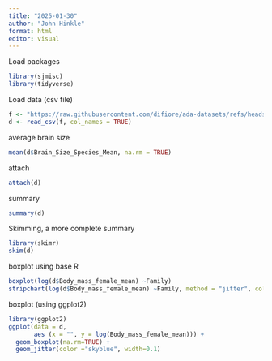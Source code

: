 ```yaml
---
title: "2025-01-30"
author: "John Hinkle"
format: html
editor: visual
---
```


Load packages

```r
library(sjmisc)
library(tidyverse)
```

Load data (csv file)

```r
f <- "https://raw.githubusercontent.com/difiore/ada-datasets/refs/heads/main/KamilarAndCooperData.csv"
d <- read_csv(f, col_names = TRUE)
```

average brain size

```r
mean(d$Brain_Size_Species_Mean, na.rm = TRUE)

```

attach

```r
attach(d)
```

summary

```r
summary(d)
```

Skimming, a more complete summary

```r
library(skimr)
skim(d)
```

boxplot using base R

```r
boxplot(log(d$Body_mass_female_mean) ~Family)
stripchart(log(d$Body_mass_female_mean) ~Family, method = "jitter", col = "skyblue", vertical = TRUE, add = TRUE)
```

boxplot (using ggplot2)

```r
library(ggplot2)
ggplot(data = d, 
       aes (x = "", y = log(Body_mass_female_mean))) +
  geom_boxplot(na.rm=TRUE) +
  geom_jitter(color ="skyblue", width=0.1)
        
```
